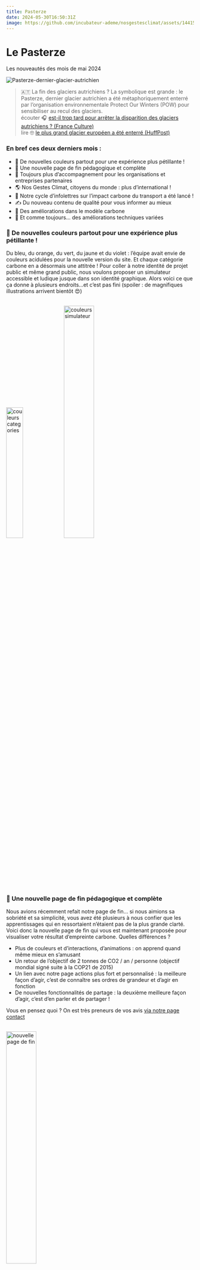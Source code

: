 ```yaml
---
title: Pasterze
date: 2024-05-30T16:50:31Z
image: https://github.com/incubateur-ademe/nosgestesclimat/assets/144152881/f53f2521-269e-4d45-81bb-8e0418e04e35
---
```


# Le Pasterze

Les nouveautés des mois de mai 2024

![Pasterze-dernier-glacier-autrichien](https://github.com/incubateur-ademe/nosgestesclimat/assets/144152881/f53f2521-269e-4d45-81bb-8e0418e04e35)

> 🇦🇹 La fin des glaciers autrichiens ? La symbolique est grande : le Pasterze, dernier glacier autrichien a été métaphoriquement enterré  par l’organisation environnementale Protect Our Winters (POW) pour sensibiliser au recul des glaciers. <br/>
> écouter 🎧 [est-il trop tard pour arrêter la disparition des glaciers autrichiens ? (France Culture)](https://www.radiofrance.fr/franceculture/podcasts/le-biais-d-heidi-sevestre/le-biais-d-heidi-sevestre-chronique-du-jeudi-18-avril-2024-7495331)<br/>
> lire 🤓 [le plus grand glacier européen a été enterré (HuffPost)](https://www.huffingtonpost.fr/environnement/article/en-autriche-le-plus-grand-glacier-d-europe-centrale-le-pasterze-a-ete-enterre-symboliquement_222736.html)

### En bref ces deux derniers mois : 

- <a name="🍭 De nouvelles couleurs partout pour une expérience plus pétillante ! ">🍭 De nouvelles couleurs partout pour une expérience plus pétillante !</a>
- 🎯 Une nouvelle page de fin pédagogique et complète
- 👔 Toujours plus d’accompagnement pour les organisations et entreprises partenaires
- 🌎 Nos Gestes Climat, citoyens du monde : plus d’international !
- 🚗 Notre cycle d’infolettres sur l’impact carbone du transport a été lancé !
- ✍️ Du nouveau contenu de qualité pour vous informer au mieux
- 🌾 Des améliorations dans le modèle carbone
- 🤖 Et comme toujours… des améliorations techniques variées


### 🍭 De nouvelles couleurs partout pour une expérience plus pétillante ! 

Du bleu, du orange, du vert, du jaune et du violet : l’équipe avait envie de couleurs acidulées pour la nouvelle version du site. Et chaque catégorie carbone en a désormais une attitrée ! Pour coller à notre identité de projet public et même grand public, nous voulons proposer un simulateur accessible et ludique jusque dans son identité graphique.
Alors voici ce que ça donne à plusieurs endroits…et c’est pas fini (spoiler : de magnifiques illustrations arrivent bientôt 😍)

<br/>
<img width="30%" alt="couleurs categories" src="https://github.com/incubateur-ademe/nosgestesclimat/assets/144152881/86230046-eb37-478e-bbad-a76e4b94856f">
<img width="40%" alt="couleurs simulateur" src="https://github.com/incubateur-ademe/nosgestesclimat/assets/144152881/1524797a-8284-4828-9e49-3eda68332664">
<br/>

### 🎯 Une nouvelle page de fin pédagogique et complète

Nous avions récemment refait notre page de fin… si nous aimions sa sobriété et sa simplicité, vous avez été plusieurs à nous confier que les apprentissages qui en ressortaient n’étaient pas de la plus grande clarté.
Voici donc la nouvelle page de fin qui vous est maintenant proposée pour visualiser votre résultat d’empreinte carbone. Quelles différences ?
- Plus de couleurs et d’interactions, d’animations : on apprend quand même mieux en s’amusant
- Un retour de l’objectif de 2 tonnes de CO2 / an / personne (objectif mondial signé suite à la COP21 de 2015)
- Un lien avec notre page actions plus fort et personnalisé : la meilleure façon d’agir, c’est de connaître ses ordres de grandeur et d’agir en fonction
- De nouvelles fonctionnalités de partage : la deuxième meilleure façon d’agir, c’est d’en parler et de partager !

Vous en pensez quoi ? On est très preneurs de vos avis [via notre page contact](https://nosgestesclimat.fr/contact)

<br/>    
<img width="40%" alt="nouvelle page de fin " src="https://github.com/incubateur-ademe/nosgestesclimat/assets/144152881/23c49ae4-9ac3-407d-9f9b-eae1860ddf3c">
<br/>  

### 👔 Toujours plus d’accompagnement pour les organisations et entreprises partenaires

Il était déjà possible d’ajouter à votre campagne Nos Gestes Climat pour organisation 2 questions “par défaut” (ville d’habitation et année de naissance); mais suite à de nombreuses demandes nous avons ouvert la possibilité d’ajouter de nouvelles questions. Cette possibilité n’est active que sur demande, [contactez-nous](https://nosgestesclimat.fr/contact) en nous transmettant l’adresse mail du compte administrateur concerné et nous activerons l’option !

<img width="50%" alt="orga questions compl" src="https://github.com/incubateur-ademe/nosgestesclimat/assets/144152881/8b28bb0a-09ff-4c8d-a782-d1518c63d224">
<br/>

Dans une organisation, l’avantage c’est qu’on se rend mieux compte de notre impact à grande échelle :  pour vous faciliter la tâche dans cette prise de conscience, nous avons ajouté un graphique avec de nouvelles données et détails sur la communauté de testeurs qui appartiennent à votre organisation ! Disponible dans la section “Résultats détaillés”
    
<img width="30%" alt="chiffres clefs" src="https://github.com/incubateur-ademe/nosgestesclimat/assets/144152881/dee79160-b1a8-4d18-9d71-0da7aa5522e1">
<br/>

Nous avons créé des paramètres d’URL qui vous permettent, lors du partage de Nos Gestes Climat à vos parties prenantes, de personnaliser le comportement du simulateur : par exemple pour éviter aux gens d’avoir à ressaisir leur email ! Toutes les infos sont dans la page dédié de notre wiki : [Paramètres d’URL spécifiques](https://www.notion.so/Param-tres-d-URL-sp-cifiques-8becc3afbc2543d9a6f3febde9bb4b66?pvs=21)
Enfin, nous avons aussi revu la fonctionnalité de création de compte organisation; notamment pour eviter que les mails d’authentification (code) aillent se ficher dans vos boites mail anti-spam (MailInBlack notamment) et tombent dans le vide ! 

### 🌎 Nos Gestes Climat, citoyens du monde : plus d’international !

Depuis quelques semaines, vous pouvez faire votre simulation carbone avec un modele de carbone adapté : aux Etats-Unis, ou à l’Union Européenne en général, si votre pays n’est pas représenté dans nos pays. Ces évolutions prennent en compte des facteurs d’émissions spécifiques par pays (la carbonation du mix électrique notamment), et propose le pré-remplissage de certains contenus en fonction du pays ou de la région.
Voici la liste des régions de calcul disponibles à ce jour : 
<br/>
<img width="50%" alt="regions" src="https://github.com/incubateur-ademe/nosgestesclimat/assets/144152881/0ef890fa-22d4-4eae-bb3c-460400ba3d3b">

    
Des traductions revues et ajoutées :
- l’amélioration de la traduction en anglais
- et une nouvelle traduction en espagnol disponible dans votre pied de page

        <img width="30%" alt="footer" src="https://github.com/incubateur-ademe/nosgestesclimat/assets/144152881/edcb98e8-34c2-4ce3-802a-ee462c8dd777">        
<br/>

### 🚗 Notre cycle d’infolettres sur l’impact carbone du transport a été lancé !

Notre équipe modèle a travaillé à vous créer un contenu ultra-qualitatif (grâce aux ressources notamment d'Aurélien Bigo, le meilleur en la matière) pour vous accompagner dans la compréhension des enjeux de carbonation des transports.
Plus de 3000 personnes se sont déjà inscrites et ont commencé à recevoir notre cycle de 4 emails d’information sur le transport : et vous  ? 
Rendez-vous [en page profil](https://nosgestesclimat.fr/profil), en bas de page, saisissez votre mail et cochez “Nos Gestes Transport”
    
<img width="30%" alt="nos gestes transport" src="https://github.com/incubateur-ademe/nosgestesclimat/assets/144152881/ed22cd15-2d58-42bd-a66c-c608ca8668cf">
    

### ✍️ Du nouveau contenu de qualité pour vous informer au mieux

- Un nouvel article sur le déménagement, et les éléments à considérer pour limiter l’impact carbone de son logement et de ses transports dans ce moment crucial de vie
  <br/><div className="text-center">
  <button href="https://nosgestesclimat.fr/blog/demenagement-decarbonation">Voir l'article</button>
  </div>
- Un autre pour faire un rappel des moyens de transport les plus sympa avec le climat… et les autres. Cela peut être intéressant avant les grandes vacances 😊
  <br/><div className="text-center">
  <button href="https://nosgestesclimat.fr/blog/transports-fuir-transports-cherir">Voir l'article</button>
  </div>
- Dans tout notre blog, vous trouverez maintenant sur chaque quantité de CO2 écrite un petit équivalent ludique et visuel, développé par nos cousins d’impactco2 (un autre projet de l’ADEME)
  <img width="50%" alt="script impact co2" src="https://github.com/incubateur-ademe/nosgestesclimat/assets/144152881/3a366923-76f9-48c0-8861-dd198168f0ea">
  <br/><div className="text-center">
  <button href="https://impactco2.fr/">plus d’informations sur impact CO2</button>
  </div>
        
        

### 🌾 Des améliorations dans le modèle carbone

Le calcul des facteurs d’émissions associés à la voiture a été revu à énormément d’endroit suite à de longs échanges de nos experts carbone :
    - ajout de la notion de propriétaire de voiture
    - revue du calcul pour la voiture électrique, en fonction du type de batterie

De même, nous avons amélioré les calculs de l’impact de l’alimentation pour etre raccord avec les dernières données disponibles
    - nous avons aussi renommé certains éléments pour plus de clarté : notamment les poissons qui n’étaient pas très clair selon pas mal de retours que nous avons eus

Enfin, grâce à l’aide de l’ADEME, nous avons aussi procédé à la réécriture des actions et la mise à jour des ressources dans les [Actions](https://nosgestesclimat.fr/actions)

### 🤖 Et comme toujours… des améliorations techniques variées

- Un nouveau plan de suivi des usages du site pour améliorer les fonctionnalités et éviter les erreurs
- Des ameliorations techniques pour coder plus rapidement
